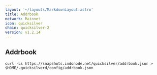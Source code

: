 ```yaml
---
layout: '~/layouts/MarkdownLayout.astro'
title: Addrbook
network: Mainnet
icon: quicksilver
chain: quicksilver-2
version: v1.2.14
---
```

## Addrbook

```
curl -Ls https://snapshots.indonode.net/quicksilver/addrbook.json > $HOME/.quicksilverd/config/addrbook.json
```